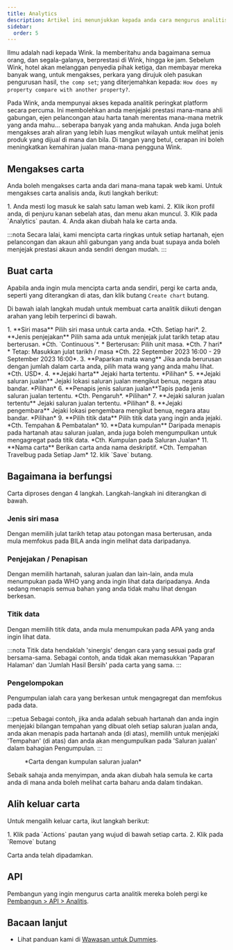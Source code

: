 ```yaml
---
title: Analytics
description: Artikel ini menunjukkan kepada anda cara mengurus analitis Wink Platform anda.
sidebar:
  order: 5
---
```


Ilmu adalah nadi kepada Wink. Ia memberitahu anda bagaimana semua orang, dan segala-galanya, berprestasi di Wink, hingga ke jam. Sebelum Wink, hotel akan melanggan penyedia pihak ketiga, dan membayar mereka banyak wang, untuk mengakses, perkara yang dirujuk oleh pasukan pengurusan hasil, `the comp set`; yang diterjemahkan kepada: `How does my property compare with another property?`.

Pada Wink, anda mempunyai akses kepada analitik peringkat platform secara percuma. Ini membolehkan anda menjejaki prestasi mana-mana ahli gabungan, ejen pelancongan atau harta tanah merentas mana-mana metrik yang anda mahu... seberapa banyak yang anda mahukan. Anda juga boleh mengakses arah aliran yang lebih luas mengikut wilayah untuk melihat jenis produk yang dijual di mana dan bila. Di tangan yang betul, cerapan ini boleh meningkatkan kemahiran jualan mana-mana pengguna Wink.

## Mengakses carta

Anda boleh mengakses carta anda dari mana-mana tapak web kami. Untuk mengakses carta analisis anda, ikuti langkah berikut:

<Steps>
  1. Anda mesti log masuk ke salah satu laman web kami.
  2. Klik ikon profil anda, di penjuru kanan sebelah atas, dan menu akan muncul.
  3. Klik pada `Analytics` pautan.
  4. Anda akan diubah hala ke carta anda.
</Steps>


:::nota
Secara lalai, kami mencipta carta ringkas untuk setiap hartanah, ejen pelancongan dan akaun ahli gabungan yang anda buat supaya anda boleh menjejak prestasi akaun anda sendiri dengan mudah.
:::

## Buat carta

Apabila anda ingin mula mencipta carta anda sendiri, pergi ke carta anda, seperti yang diterangkan di atas, dan klik butang `Create chart` butang.

Di bawah ialah langkah mudah untuk membuat carta analitik diikuti dengan arahan yang lebih terperinci di bawah.

<Steps>
  1. **Siri masa** Pilih siri masa untuk carta anda. *Cth. Setiap hari*.
  2. **Jenis penjejakan** Pilih sama ada untuk menjejak julat tarikh tetap atau berterusan. *Cth. `Continuous`*.
     * Berterusan: Pilih unit masa. *Cth. 7 hari*
     * Tetap: Masukkan julat tarikh / masa *Cth. 22 September 2023 16:00 - 29 September 2023 16:00*.
  3. **Paparkan mata wang** Jika anda berurusan dengan jumlah dalam carta anda, pilih mata wang yang anda mahu lihat. *Cth. USD*.
  4. **Jejaki harta** Jejaki harta tertentu. *Pilihan*
  5. **Jejaki saluran jualan** Jejaki lokasi saluran jualan mengikut benua, negara atau bandar. *Pilihan*
  6. **Penapis jenis saluran jualan**Tapis pada jenis saluran jualan tertentu. *Cth. Pengaruh*. *Pilihan*
  7. **Jejaki saluran jualan tertentu** Jejaki saluran jualan tertentu. *Pilihan*
  8. **Jejaki pengembara** Jejaki lokasi pengembara mengikut benua, negara atau bandar. *Pilihan*
  9. **Pilih titik data** Pilih titik data yang ingin anda jejaki. *Cth. Tempahan & Pembatalan*
  10. **Data kumpulan** Daripada menapis pada hartanah atau saluran jualan, anda juga boleh mengumpulkan untuk mengagregat pada titik data. *Cth. Kumpulan pada Saluran Jualan*
  11. **Nama carta** Berikan carta anda nama deskriptif. *Cth. Tempahan Travelbug pada Setiap Jam*
  12. klik `Save` butang.
</Steps>


## Bagaimana ia berfungsi

Carta diproses dengan 4 langkah. Langkah-langkah ini diterangkan di bawah.

### Jenis siri masa

Dengan memilih julat tarikh tetap atau potongan masa berterusan, anda mula memfokus pada BILA anda ingin melihat data daripadanya.

### Penjejakan / Penapisan

Dengan memilih hartanah, saluran jualan dan lain-lain, anda mula menumpukan pada WHO yang anda ingin lihat data daripadanya. Anda sedang menapis semua bahan yang anda tidak mahu lihat dengan berkesan.

### Titik data

Dengan memilih titik data, anda mula menumpukan pada APA yang anda ingin lihat data.

:::nota
Titik data hendaklah 'sinergis' dengan cara yang sesuai pada graf bersama-sama. Sebagai contoh, anda tidak akan memasukkan 'Paparan Halaman' dan 'Jumlah Hasil Bersih' pada carta yang sama.
:::

### Pengelompokan <Badge text="New" variant="note" />


Pengumpulan ialah cara yang berkesan untuk mengagregat dan memfokus pada data.

:::petua
Sebagai contoh, jika anda adalah sebuah hartanah dan anda ingin menjejaki bilangan tempahan yang dibuat oleh setiap saluran jualan anda, anda akan menapis pada hartanah anda (di atas), memilih untuk menjejaki 'Tempahan' (di atas) dan anda akan mengumpulkan pada 'Saluran jualan' dalam bahagian Pengumpulan.
:::

<figure>
  <CloudinaryImage width="700" height="219" resize="scale" quality="best" alt="Carta analitis" src="academy/analytics" errorImage="noimage_opaque_nyrtl0.png" />

  <figcaption>*Carta dengan kumpulan saluran jualan*</figcaption>
</figure>


Sebaik sahaja anda menyimpan, anda akan diubah hala semula ke carta anda di mana anda boleh melihat carta baharu anda dalam tindakan.

## Alih keluar carta

Untuk mengalih keluar carta, ikut langkah berikut:

<Steps>
  1. Klik pada `Actions` pautan yang wujud di bawah setiap carta.
  2. Klik pada `Remove` butang
</Steps>


Carta anda telah dipadamkan.

## API

Pembangun yang ingin mengurus carta analitik mereka boleh pergi ke [Pembangun > API > Analitis](/developers/apis/#analytics-api).

## Bacaan lanjut

* Lihat panduan kami di [Wawasan untuk Dummies](/guides/insight-for-dummies).

